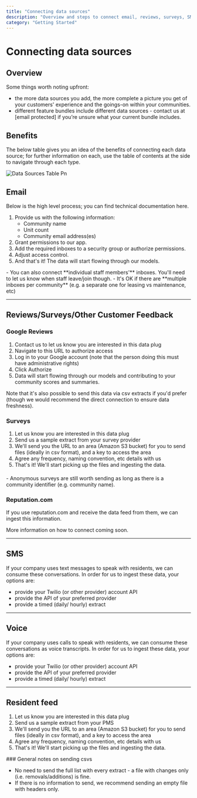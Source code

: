 ```yaml
---
title: "Connecting data sources"
description: "Overview and steps to connect email, reviews, surveys, SMS, voice, and resident feed data sources."
category: "Getting Started"
---
```


# Connecting data sources

## Overview

Some things worth noting upfront:

- the more data sources you add, the more complete a picture you get of your customers' experience and the goings-on within your communities.
- different feature bundles include different data sources - contact us at [email protected] if you’re unsure what your current bundle includes.

## Benefits

The below table gives you an idea of the benefits of connecting each data source; for further information on each, use the table of contents at the side to navigate through each type.

![Data Sources Table Pn](/images/DataSourcesTable.png)

## Email

Below is the high level process; you can find technical documentation here.

1. Provide us with the following information:
   - Community name
   - Unit count
   - Community email address(es)
2. Grant permissions to our app.
3. Add the required inboxes to a security group or authorize permissions.
4. Adjust access control.
5. And that's it\! The data will start flowing through our models.

<Note>
  - You can also connect **individual staff members'** inboxes. You'll need to let us know when staff leave/join though.
  - It's OK if there are **multiple inboxes per community** (e.g. a separate one for leasing vs maintenance, etc)
</Note>

---

## Reviews/Surveys/Other Customer Feedback

### Google Reviews

1. Contact us to let us know you are interested in this data plug
2. Navigate to this URL to authorize access
3. Log in to your Google account (note that the person doing this must have administrative rights)
4. Click Authorize
5. Data will start flowing through our models and contributing to your community scores and summaries.

Note that it's also possible to send this data via csv extracts if you'd prefer (though we would recommend the direct connection to ensure data freshness).

### Surveys

1. Let us know you are interested in this data plug
2. Send us a sample extract from your survey provider
3. We'll send you the URL to an area (Amazon S3 bucket) for you to send files (ideally in csv format), and a key to access the area
4. Agree any frequency, naming convention, etc details with us
5. That's it\! We'll start picking up the files and ingesting the data.

#### 

<Note>
  - Anonymous surveys are still worth sending as long as there is a community identifier (e.g. community name).
</Note>

### Reputation.com

If you use reputation.com and receive the data feed from them, we can ingest this information.

More information on how to connect coming soon.

---

## SMS

If your company uses text messages to speak with residents, we can consume these conversations. In order for us to ingest these data, your options are:

- provide your Twilio (or other provider) account API
- provide the API of your preferred provider
- provide a timed (daily/ hourly) extract

---

## Voice

If your company uses calls to speak with residents, we can consume these conversations as voice transcripts. In order for us to ingest these data, your options are:

- provide your Twilio (or other provider) account API
- provide the API of your preferred provider
- provide a timed (daily/ hourly) extract

---

## Resident feed

1. Let us know you are interested in this data plug
2. Send us a sample extract from your PMS
3. We'll send you the URL to an area (Amazon S3 bucket) for you to send files (ideally in csv format), and a key to access the area
4. Agree any frequency, naming convention, etc details with us
5. That's it\! We'll start picking up the files and ingesting the data.

<Note>
  ### General notes on sending csvs

  - No need to send the full list with every extract - a file with changes only (i.e. removals/additions) is fine.
  - If there is no information to send, we recommend sending an empty file with headers only.
</Note>
